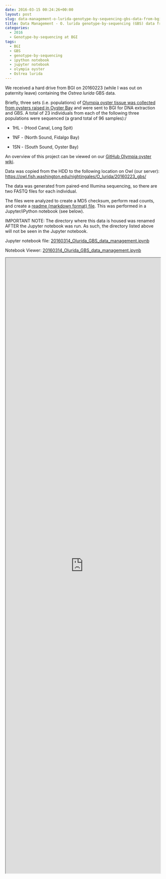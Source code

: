 ```yaml
---
date: 2016-03-15 00:24:26+00:00
layout: post
slug: data-management-o-lurida-genotype-by-sequencing-gbs-data-from-bgi
title: Data Management - O. lurida genotype-by-sequencing (GBS) data from BGI
categories:
  - 2016
  - Genotype-by-sequencing at BGI
tags:
  - BGI
  - GBS
  - genotype-by-sequencing
  - ipython notebook
  - jupyter notebook
  - olympia oyster
  - Ostrea lurida
---
```


We received a hard drive from BGI on 20160223 (while I was out on paternity leave) containing the _Ostrea lurida_ GBS data.

Briefly, three sets (i.e. populations) of [Olympia oyster tissue was collected from oysters raised in Oyster Bay](https://robertslab.github.io/sams-notebook/posts/2015/2015-11-30-sample-submission-oly-oyster-bay-tissues-for-gbs.html) and were sent to BGI for DNA extraction and GBS. A total of 23 individuals from each of the following three populations were sequenced (a grand total of 96 samples):/




    
  * 1HL - (Hood Canal, Long Spit)

    
  * 1NF - (North Sound, Fidalgo Bay)

    
  * 1SN - (South Sound, Oyster Bay)



An overview of this project can be viewed on our [GitHub Olympia oyster wiki](https://github.com/RobertsLab/project-olympia.oyster-genomic/wiki/Genotype-by-sequencing-November-2015).

Data was copied from the HDD to the following location on Owl (our server): [https://owl.fish.washington.edu/nightingales/O_lurida/20160223_gbs/](http://owl.fish.washington.edu/nightingales/O_lurida/20160223_gbs/)

The data was generated from paired-end Illumina sequencing, so there are two FASTQ files for each individual.

The files were analyzed to create a MD5 checksum, perform read counts, and create a [readme (markdown format) file](https://owl.fish.washington.edu/nightingales/O_lurida/20160223_gbs/readme.md). This was performed in a Jupyter/iPython notebook (see below).

IMPORTANT NOTE: The directory where this data is housed was renamed AFTER the Jupyter notebook was run. As such, the directory listed above will not be seen in the Jupyter notebook.

Jupyter notebook file: [20160314_Olurida_GBS_data_management.ipynb](https://eagle.fish.washington.edu/Arabidopsis/iPythonNotebooks/20160314_Olurida_GBS_data_management.ipynb)

Notebook Viewer: [20160314_Olurida_GBS_data_management.ipynb](https://nbviewer.jupyter.org/url/eagle.fish.washington.edu/Arabidopsis/iPythonNotebooks/20160314_Olurida_GBS_data_management.ipynb)

<iframe src="https://nbviewer.jupyter.org/url/eagle.fish.washington.edu/Arabidopsis/iPythonNotebooks/20160314_Olurida_GBS_data_management.ipynb" width="100%" height="2000" scrolling="yes"></iframe>
